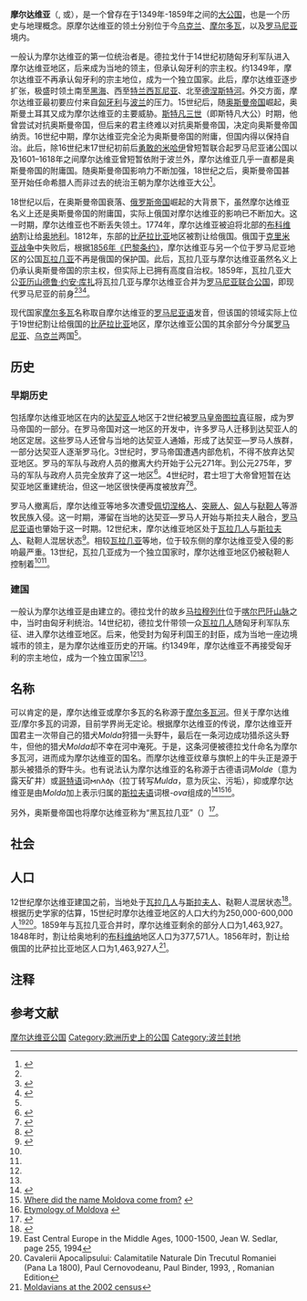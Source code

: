 {{About|中世纪到近代的一个公国|其他国名为摩尔达维亚的国家|摩尔达维亚 (消歧义)}}
{{Infobox former country
|native_name            = ''Ţara Moldovei''
|conventional_long_name = 摩尔达维亚公国
|common_name            = 摩尔达维亚
|continent              = 歐洲
|region                 = [[东南欧|东南欧]]
|government_type        =  [[公国|公国]]<br/><small>[[奥斯曼帝国|奥斯曼帝国]]的[[附庸国|附庸国]]（1514年–1859年）</small>
|year_start             = 1349年
|year_end               = 1859年
|event_start            = 摩尔达维亚边界大致确定
|event_end              = 与[[瓦拉几亚|瓦拉几亚公国]]合并
|date_end               = 2月5日
|p1                     = 匈牙利王国
|image_p1               = [[File:Flag_of_Hungary_(1301-1382).svg|x13px]]
|p2                     = 金帐汗国
|image_p2               = [[File:Golden_Horde_flag_1339.svg|x13px]]
|p3                     = 
|image_p3               =
|s1                     = 罗马尼亚联合公国
|flag_s1                = Flag of the United Principalities of Wallachia and Moldavia (1859 - 1862).svg
|s2                     = 布科维纳
|flag_s2                = Flag of the Habsburg Monarchy.svg
|s3                     = 比萨拉比亚省
|flag_s3                = Flag of Russia.svg
|image_flag             = Flag of Moldavia.svg
|image_flag2            = Flag of Moldavia in 1831.svg
|flag_type              =  
|image_coat             = [[File:Coat_of_arms_of_Moldavia.svg|80px]]
----
[[File:COA_of_Moldavia_1855.svg|80px]]
|coa_size               = 75px
|symbol_type            = 
|image_map             = Voivodeship of Moldavia (1812).svg
|image_map_caption     = 摩尔达维亚公国领土（綠色部分），1812年
|image_map2              = Voivodeship of Moldavia (1789).svg 
|image_map2_caption      = 摩尔达维亚公国最大领土
|national_motto         =
|national_anthem        =
|capital                = [[巴亞鄉|巴亚]]／[[锡雷特|锡雷特]]（1343–1388）<br/>[[苏恰瓦|苏恰瓦]]（1388–1564）<br/>[[雅西|雅西]]（1564–1859）
|common_languages       = [[罗马尼亚语|罗马尼亚语]]{{NoteTag|通用语言，后成为官方语言，在摩尔达维亚也称为[[摩尔多瓦语|摩尔达维亚/摩尔多瓦语]]}}<ref>Ștefan Pascu, Documente străine despre români, ed. Arhivelor statului, București 1992, {{ISBN|973-95711-2-3}}</ref><ref>''"Tout ce pays: la Wallachie, la Moldavie et la plus part de la Transylvanie, a esté peuplé des colonies romaines du temps de Trajan l’empereur… Ceux du pays se disent vrais successeurs des Romains et nomment leur parler romanechte, c'est-à-dire romain … "'' în Voyage fait par moy, Pierre Lescalopier l’an 1574 de Venise a Constantinople, în: Paul Cernovodeanu, ''Studii și materiale de istorie medievală'', IV, 1960, p. 444</ref><br/>[[教会斯拉夫语|教会斯拉夫语]]{{NoteTag|16世纪后地位被罗马尼亚语替代，但直至18世纪仍于宗教仪式中使用<ref>{{cite book |last1=Panaitescu |first1=Petre P. |title=Începuturile şi biruinţa scrisului în limba română |date=1965 |publisher=Editura Academiei Bucureşti |isbn= |page=5 |url= |language=ro}}</ref><ref>{{cite book |last1=Kamusella |first1=T. |title=The Politics of Language and Nationalism in Modern Central Europe |date=2008 |publisher=Springer |isbn=9780230583474 |page=352 |url=https://books.google.com/books?id=JzkWDAAAQBAJ&pg=PA352#v=onepage |language=en |access-date=2020-08-06 |archive-date=2020-12-11 |archive-url=https://web.archive.org/web/20201211232617/https://books.google.com/books?id=JzkWDAAAQBAJ&pg=PA352#v=onepage |dead-url=no }}</ref>}}
|title_leader           = 摩尔达维亚君主
|leader1                = {{link-en|摩尔达维亚大公德拉戈什|Dragoș, Voivode of Moldavia|德拉戈什}}
|year_leader1           = 约1346–1353（首任）
|leader2                = [[亞歷山德魯·約安·庫扎|亞歷山德魯·約安·庫扎]]
|year_leader2           = 1859–1862（末任）
|currency               = [[塔勒|塔勒]]
|today                  = {{plainlist|{{MDA}}{{NoteTag|含未受国际广泛承认的国家[[德涅斯特河沿岸|德涅斯特河沿岸]]（德左）}}<br/>{{ROU}}<br/>{{UKR}}}}
}}
'''摩尔达维亚'''（{{lang-ro|Moldova}}, {{IPA-ro|molˈdova|发音|Ro-Moldova.ogg}}或{{lang|ro|Țara Moldovei}}），是一个曾存在于1349年-1859年之间的[[大公国|大公国]]，也是一个历史与地理概念。原摩尔达维亚的领土分别位于今[[乌克兰|乌克兰]]、[[摩尔多瓦|摩尔多瓦]]，以及[[罗马尼亚|罗马尼亚]]境内。

一般认为摩尔达维亚的第一位统治者是{{link-en|摩尔达维亚大公德拉戈什|Dragoș, Voivode of Moldavia|德拉戈什}}。德拉戈什于14世纪初随匈牙利军队进入摩尔达维亚地区，后来成为当地的领主，但承认匈牙利的宗主权。约1349年，摩尔达维亚不再承认匈牙利的宗主地位，成为一个独立国家。此后，摩尔达维亚逐步扩张，极盛时领土南至[[黑海|黑海]]、西至[[特兰西瓦尼亚|特兰西瓦尼亚]]、北至[[德涅斯特河|德涅斯特河]]。外交方面，摩尔达维亚最初要应付来自[[匈牙利王国|匈牙利]]与[[波兰王国|波兰]]的压力。15世纪后，随[[奥斯曼帝国|奥斯曼帝国]]崛起，奥斯曼土耳其又成为摩尔达维亚的主要威胁。[[斯特凡三世|斯特凡三世]]（即斯特凡大公）时期，他曾尝试对抗奥斯曼帝国，但后来的君主终难以对抗奥斯曼帝国，决定向奥斯曼帝国纳贡。16世纪中期，摩尔达维亚完全沦为奥斯曼帝国的附庸，但国内得以保持自治。此后，除16世纪末17世纪初前后[[勇敢的米哈伊|勇敢的米哈伊]]曾短暂联合起罗马尼亚诸公国以及1601–1618年之间摩尔达维亚曾短暂依附于波兰外，摩尔达维亚几乎一直都是奥斯曼帝国的附庸国。随奥斯曼帝国影响力不断加强，18世纪之后，奥斯曼帝国甚至开始任命希腊人而非过去的统治王朝为摩尔达维亚大公<ref name="Moldova-britannica">{{cite web|url=https://www.britannica.com/place/Moldavia|title=Moldavia|website=Britannica|accessdate=2020-08-06|archive-date=2021-01-08|archive-url=https://web.archive.org/web/20210108012910/https://www.britannica.com/place/Moldavia|dead-url=no}}</ref>。

18世纪以后，在奥斯曼帝国衰落、[[俄罗斯帝国|俄罗斯帝国]]崛起的大背景下，虽然摩尔达维亚名义上还是奥斯曼帝国的附庸国，实际上俄国对摩尔达维亚的影响已不断加大。这一时期，摩尔达维亚也不断丢失领土。1774年，摩尔达维亚被迫将北部的[[布科维纳|布科维纳]]割让给[[奥地利大公国|奥地利]]。1812年，东部的[[比萨拉比亚|比萨拉比亚]]地区被割让给俄国。俄国于[[克里米亚战争|克里米亚战争]]中失败后，根据[[巴黎条约_(1856年)|1856年《巴黎条约》]]，摩尔达维亚与另一个位于罗马尼亚地区的公国[[瓦拉几亚|瓦拉几亚]]不再是俄国的保护国。此后，瓦拉几亚与摩尔达维亚虽然名义上仍承认奥斯曼帝国的宗主权，但实际上已拥有高度自治权。1859年，瓦拉几亚大公[[亚历山德鲁·约安·库扎|亚历山德鲁·约安·库扎]]将瓦拉几亚与摩尔达维亚合并为[[罗马尼亚联合公国|罗马尼亚联合公国]]，即现代罗马尼亚的前身<ref name="Moldova-britannica"/><ref name="Krasner2001">{{cite book|author=Stephen D. Krasner|title=Problematic Sovereignty: Contested Rules and Political Possibilities|url=https://books.google.com/books?id=ISqwQIBQff4C&pg=PA330|year=2001|publisher=Columbia University Press|isbn=978-0-231-12179-8|pages=330–331|access-date=2020-08-06|archive-date=2021-11-10|archive-url=https://web.archive.org/web/20211110102016/https://books.google.com/books?id=ISqwQIBQff4C&pg=PA330|dead-url=no}}</ref><ref name="Payerhin2017">{{cite book|author=Marek Payerhin|title=Nordic, Central, and Southeastern Europe 2017-2018|url=https://books.google.com/books?id=ebZGDwAAQBAJ&pg=PA553|year=2017|publisher=Rowman & Littlefield Publishers|isbn=978-1-4758-3513-7|page=553|access-date=2020-08-06|archive-date=2021-11-10|archive-url=https://web.archive.org/web/20211110102021/https://books.google.com/books?id=ebZGDwAAQBAJ&pg=PA553|dead-url=no}}</ref>。

现代国家[[摩尔多瓦|摩尔多瓦]]名称取自摩尔达维亚的[[罗马尼亚语|罗马尼亚语]]发音，但该国的领域实际上位于19世纪割让给俄国的[[比萨拉比亚|比萨拉比亚]]地区，摩尔达维亚公国的其余部分今分属[[罗马尼亚|罗马尼亚]]、[[乌克兰|乌克兰]]两国<ref name="Moldova-britannica"/>。

==历史==
===早期历史===
包括摩尔达维亚地区在内的[[达契亚人|达契亚人]]地区于2世纪被[[罗马皇帝|罗马皇帝]][[图拉真|图拉真]]征服，成为罗马帝国的一部分。在罗马帝国对这一地区的开发中，许多罗马人迁移到达契亚人的地区定居。这些罗马人还曾与当地的达契亚人通婚，形成了达契亚—罗马人族群，一部分达契亚人逐渐罗马化。3世纪时，罗马帝国遭遇内部危机，不得不放弃达契亚地区。罗马的军队与政府人员的撤离大约开始于公元271年。到公元275年，罗马的军队与政府人员完全放弃了这一地区<ref name="克莱伯2010">{{cite book |author1=尼古拉·克莱伯 |editor=李腾 译 |title=罗马尼亚史 |date=2010 |publisher=东方出版中心 |location=上海 |isbn=978-7-5473-0221-7}}</ref>{{rp|24-35}}。4世纪时，君士坦丁大帝曾短暂在达契亚地区重建统治，但这一地区很快便再度被放弃<ref name=Giurescu1966>{{cite book|last1=Giurescu|first1=Constantin|title=Istoria Bucureștilor. Din cele mai vechi timpuri pînă în zilele noastre,|publisher
= Ed. Pentru Literatură|location=Bucharest|year=1966}}</ref>{{rp|37}}<ref name=Ștefănescu1991>{{cite book|last1=Ștefănescu|first1=Ștefan|title=Istoria medie a României|volume=I|location=Bucharest|year=1991}}</ref>{{rp|155}}。

罗马人撤离后，摩尔达维亚等地多次遭受[[佩切涅格人|佩切涅格人]]、[[突厥人|突厥人]]、[[匈人|匈人]]与[[鞑靼人|鞑靼人]]等游牧民族入侵。这一时期，滞留在当地的达契亚—罗马人开始与斯拉夫人融合，[[罗马尼亚语|罗马尼亚语]]也肇始于这一时期。12世纪末，摩尔达维亚地区处于[[瓦拉几人|瓦拉几人]]与[[斯拉夫人|斯拉夫人]]、鞑靼人混居状态<ref name="RUMANIA">{{cite EB1911 |wstitle=Rumania |volume=23|pages=825-849}}</ref>。相较[[瓦拉几亚|瓦拉几亚]]等地，位于较东侧的摩尔达维亚受入侵的影响最严重。13世纪，瓦拉几亚成为一个独立国家时，摩尔达维亚地区仍被鞑靼人控制着<ref name="克莱伯2010"/>{{rp|37-43}}<ref name=Giurescu1966/>{{rp|38-40}}。

===建国===
一般认为摩尔达维亚是由{{link-en|摩尔达维亚大公德拉戈什|Dragoș, Voivode of Moldavia|德拉戈什}}建立的。德拉戈什的故乡[[马拉穆列什县|马拉穆列什]]位于[[喀尔巴阡山脉|喀尔巴阡山脉]]之中，当时由匈牙利统治。14世纪初，德拉戈什带领一众[[瓦拉几人|瓦拉几人]]随匈牙利军队东征、进入摩尔达维亚地区。后来，他受封为匈牙利国王的封臣，成为当地一座边境城市的领主，是为摩尔达维亚历史的开端。约1349年，摩尔达维亚不再接受匈牙利的宗主地位，成为一个独立国家<ref name="Moldova-britannica"/><ref name="克莱伯2010"/>{{rp|42-43}}。

==名称==
可以肯定的是，摩尔达维亚或摩尔多瓦的名称源于[[摩尔多瓦河|摩尔多瓦河]]。但关于摩尔达维亚/摩尔多瓦的词源，目前学界尚无定论。根据摩尔达维亚的传说，摩尔达维亚开国君主{{link-en|摩尔达维亚大公德拉戈什|Dragoș, Voivode of Moldavia|德拉戈什}}一次带自己的猎犬''Molda''狩猎一头野牛，最后在一条河边成功猎杀这头野牛，但他的猎犬''Molda''却不幸在河中淹死。于是，这条河便被德拉戈什命名为摩尔多瓦河，进而成为摩尔达维亚的国名。而摩尔达维亚纹章与旗帜上的牛头正是源于那头被猎杀的野牛头。也有说法认为摩尔达维亚的名称源于古德语词''Molde''（意为露天矿井）或[[哥特语|哥特语]]词𐌼𐌿𐌻𐌳𐌰（拉丁转写''Mulda''，意为灰尘、污垢），抑或摩尔达维亚是由''Molda''加上表示归属的[[斯拉夫语|斯拉夫语]]词根''-ova''组成的<ref>{{cite book|title=人民文學|url=https://books.google.com/books?id=qz4tAQAAIAAJ|year=1982|publisher=人民文學出版社|page=88|access-date=2020-08-06|archive-date=2020-12-11|archive-url=https://web.archive.org/web/20201211232637/https://books.google.com/books?id=qz4tAQAAIAAJ|dead-url=no}}</ref><ref>[http://rentmoldova.com/history-of-moldova/where-did-name-moldova.html Where did the name Moldova come from?] {{webarchive|url=https://web.archive.org/web/20100127183235/http://rentmoldova.com/history-of-moldova/where-did-name-moldova.html |date=2010-01-27 }}</ref><ref>[http://www.fasttravel.ro/owerview.moldova.romania/en/ Etymology of Moldova] {{webarchive|url=https://web.archive.org/web/20110919144321/http://www.fasttravel.ro/owerview.moldova.romania/en/ |date=2011-09-19 }}</ref>。

另外，奥斯曼帝国也将摩尔达维亚称为“黑瓦拉几亚”（{{lang-tr|Kara-Eflak}}）<ref name="Filstich1979">{{cite book|author=Johann Filstich|title=Tentamen historiae Vallachicae|url=https://books.google.com/books?id=_FUBAAAAMAAJ|year=1979|publisher=Editura Științifică și Enciclopedică|p=39|quote=<!--Moldova, pe care unii o numesc Valahia Neagră-->|access-date=2020-08-06|archive-date=2020-12-07|archive-url=https://web.archive.org/web/20201207025922/https://books.google.com/books?id=_FUBAAAAMAAJ|dead-url=no}}</ref>。

==社会==
{{empty section}}

==人口==
12世纪摩尔达维亚建国之前，当地处于[[瓦拉几人|瓦拉几人]]与[[斯拉夫人|斯拉夫人]]、鞑靼人混居状态<ref name="RUMANIA">{{cite EB1911 |wstitle=Rumania |volume=23|pages=825-849}}</ref>。
根据历史学家的估算，15世纪时摩尔达维亚地区的人口大约为250,000-600,000人<ref>East Central Europe in the Middle Ages, 1000-1500, Jean W. Sedlar, page 255, 1994</ref><ref>Cavalerii Apocalipsului: Calamitatile Naturale Din Trecutul Romaniei (Pana La 1800), Paul Cernovodeanu, Paul Binder, 1993, {{ISBN|973-95477-3-7}}, Romanian Edition</ref>。1859年与瓦拉几亚合并时，摩尔达维亚剩余的部分人口为1,463,927。1848年时，割让给奥地利的[[布科维纳|布科维纳]]地区人口为377,571人。1856年时，割让给俄国的比萨拉比亚地区人口为1,463,927人<ref>[http://www.evenimentul.ro/articol/moldovenii-8211-vreo-5.html Moldavians at the 2002 census]</ref>。

==注释==
{{reflist|group="註"}}

==参考文献==
{{reflist|2}}

{{Authority control}}

[[Category:摩尔达维亚公国|]]
[[Category:欧洲历史上的公国|Category:欧洲历史上的公国]]
[[Category:波兰封地|Category:波兰封地]]